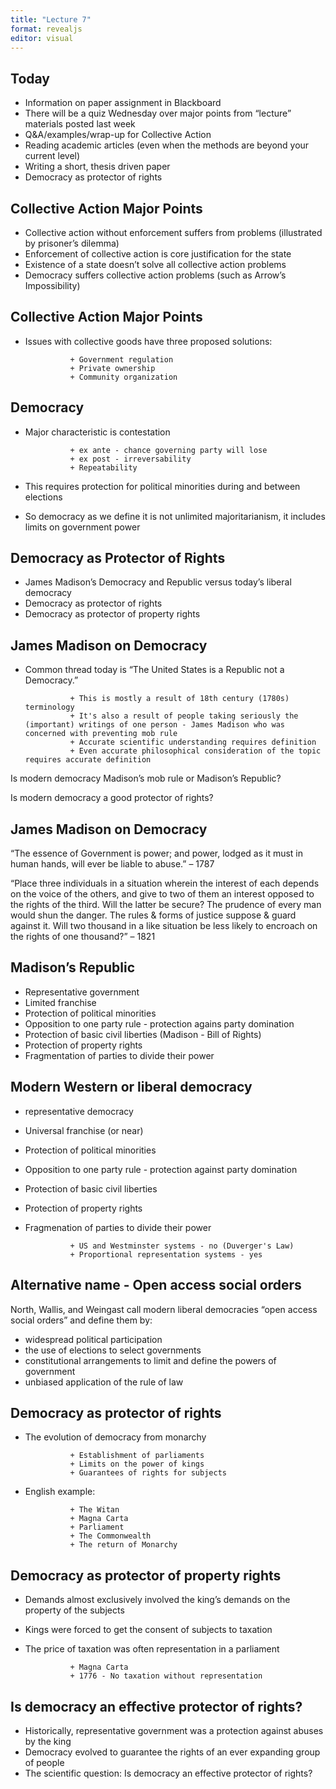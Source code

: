 ```yaml
---
title: "Lecture 7"
format: revealjs
editor: visual
---
```


## Today

-   Information on paper assignment in Blackboard
-   There will be a quiz Wednesday over major points from "lecture" materials posted last week
-   Q&A/examples/wrap-up for Collective Action
-   Reading academic articles (even when the methods are beyond your current level)
-   Writing a short, thesis driven paper
-   Democracy as protector of rights

## Collective Action Major Points

+ Collective action without enforcement suffers from problems (illustrated by prisoner's dilemma)
+ Enforcement of collective action is core justification for the state
+ Existence of a state doesn't solve all collective action problems
+ Democracy suffers collective action problems (such as Arrow's Impossibility)

## Collective Action Major Points

+ Issues with collective goods have three proposed solutions:

                + Government regulation
                + Private ownership
                + Community organization

## Democracy 

+ Major characteristic is contestation

                + ex ante - chance governing party will lose
                + ex post - irreversability
                + Repeatability

+ This requires protection for political minorities during and between elections
+ So democracy as we define it is not unlimited majoritarianism, it includes limits on government power


## Democracy as Protector of Rights

-   James Madison's Democracy and Republic versus today's liberal democracy
-   Democracy as protector of rights
-   Democracy as protector of property rights

## James Madison on Democracy

-   Common thread today is "The United States is a Republic not a Democracy."

                  + This is mostly a result of 18th century (1780s) terminology
                  + It's also a result of people taking seriously the (important) writings of one person - James Madison who was concerned with preventing mob rule
                  + Accurate scientific understanding requires definition
                  + Even accurate philosophical consideration of the topic requires accurate definition

Is modern democracy Madison's mob rule or Madison's Republic?

Is modern democracy a good protector of rights?

## James Madison on Democracy

"The essence of Government is power; and power, lodged as it must in human hands, will ever be liable to abuse." -- 1787

"Place three individuals in a situation wherein the interest of each depends on the voice of the others, and give to two of them an interest opposed to the rights of the third. Will the latter be secure? The prudence of every man would shun the danger. The rules & forms of justice suppose & guard against it. Will two thousand in a like situation be less likely to encroach on the rights of one thousand?" -- 1821

## Madison's Republic

-   Representative government
-   Limited franchise
-   Protection of political minorities
-   Opposition to one party rule - protection agains party domination
-   Protection of basic civil liberties (Madison - Bill of Rights)
-   Protection of property rights
-   Fragmentation of parties to divide their power

## Modern Western or liberal democracy

-   representative democracy

-   Universal franchise (or near)

-   Protection of political minorities

-   Opposition to one party rule - protection against party domination

-   Protection of basic civil liberties

-   Protection of property rights

-   Fragmenation of parties to divide their power

                  + US and Westminster systems - no (Duverger's Law) 
                  + Proportional representation systems - yes

## Alternative name - Open access social orders

North, Wallis, and Weingast call modern liberal democracies "open access social orders" and define them by:

-   widespread political participation
-   the use of elections to select governments
-   constitutional arrangements to limit and define the powers of government
-   unbiased application of the rule of law

## Democracy as protector of rights

-   The evolution of democracy from monarchy

                  + Establishment of parliaments
                  + Limits on the power of kings
                  + Guarantees of rights for subjects

-   English example:

                  + The Witan
                  + Magna Carta
                  + Parliament
                  + The Commonwealth
                  + The return of Monarchy

## Democracy as protector of property rights

-   Demands almost exclusively involved the king's demands on the property of the subjects

-   Kings were forced to get the consent of subjects to taxation

-   The price of taxation was often representation in a parliament

                  + Magna Carta
                  + 1776 - No taxation without representation

## Is democracy an effective protector of rights?

-   Historically, representative government was a protection against abuses by the king
-   Democracy evolved to guarantee the rights of an ever expanding group of people
-   The scientific question: Is democracy an effective protector of rights?
